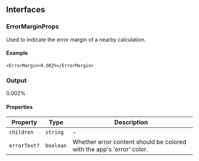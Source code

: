 ## Interfaces

### ErrorMarginProps

Used to indicate the error margin of a nearby calculation.

#### Example

```tsx
<ErrorMargin>0.002%</ErrorMargin>
```

### Output

<ErrorMargin>0.002%</ErrorMargin>

#### Properties

| Property     | Type      | Description                                                           |
| ------------ | --------- | --------------------------------------------------------------------- |
| `children`   | `string`  | -                                                                     |
| `errorText?` | `boolean` | Whether error content should be colored with the app's 'error' color. |
